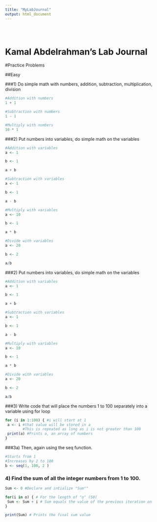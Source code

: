 ```yaml
---
title: "MyLabJournal"
output: html_document
---
```


<style type="text/css">
.title {
  display: none;
}

#getting-started img {
  margin-right: 10px;
}

</style>

<div class="row" style="padding-top: 30px;">
<div class="col-sm-6">

# **Kamal Abdelrahman's Lab Journal**

#Practice Problems

##Easy

###1) Do simple math with numbers, addition, subtraction, multiplication, division
```r
#Addition with numbers
1 + 1

#Subtraction with numbers
1 - 1

#Multiply with numbers
10 * 1

```

###2) Put numbers into variables, do simple math on the variables
```r
#Addition with variables
a <- 1 

b <- 1 

a + b 

#Subtraction with variables
a <- 1 

b <- 1

a - b

#Multiply with variables
a <- 10

b <- 1

a * b 

#Divide with variables
a <- 20

b <- 2

a/b
```

###2) Put numbers into variables, do simple math on the variables
```r
#Addition with variables
a <- 1 

b <- 1 

a + b 

#Subtraction with variables
a <- 1 

b <- 1

a - b

#Multiply with variables
a <- 10

b <- 1

a * b 

#Divide with variables
a <- 20

b <- 2

a/b
```

###3) Write code that will place the numbers 1 to 100 separately into a variable using for loop
```r

 
for (i in 1:100) { #i will start at 1
 a <- i #that value will be stored in a
        #This is repeated as long as i is not greater than 100
 print(a) #Prints a, an array of numbers
} 
```

###3a) Then, again using the seq function.
```r

#Starts from 1
#Increases by 2 to 100
b <- seq(1, 100, 2 ) 
```

### 4) Find the sum of all the integer numbers from 1 to 100.
```r

Sum <- 0 #Declare and intialize "Sum""

for(i in o) { # For the length of "o" (50)
 Sum <- Sum + i # Sum equals the value of the previous iteration on 
}

print(Sum) # Prints the final sum value

```

